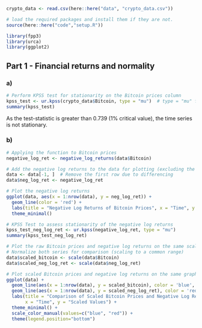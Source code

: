 ```r
crypto_data <- read.csv(here::here("data", "crypto_data.csv"))
```

```r

# load the required packages and install them if they are not.
source(here::here("code","setup.R"))

library(fpp3)
library(urca)
library(ggplot2)
```

## Part 1 - Financial returns and normality

### a)
```r
# Perform KPSS test for stationarity on the Bitcoin prices column
kpss_test <- ur.kpss(crypto_data$Bitcoin, type = "mu")  # type = "mu" for testing level stationarity
summary(kpss_test)
```

As the test-statistic is greater than 0.739 (1% critical value), the time series is not stationary.

### b)
```r
# Applying the function to Bitcoin prices
negative_log_ret <- negative_log_returns(data$Bitcoin)

# Add the negative log returns to the data for plotting (excluding the first row due to diff)
data <- data[-1, ]  # Remove the first row due to differencing
data$neg_log_ret <- negative_log_ret

# Plot the negative log returns
ggplot(data, aes(x = 1:nrow(data), y = neg_log_ret)) +
  geom_line(color = 'red') +
  labs(title = "Negative Log Returns of Bitcoin Prices", x = "Time", y = "Negative Log Returns") +
  theme_minimal()

# KPSS Test to assess stationarity of the negative log returns
kpss_test_neg_log_ret <- ur.kpss(negative_log_ret, type = "mu")
summary(kpss_test_neg_log_ret)

# Plot the raw Bitcoin prices and negative log returns on the same scale
# Normalize both series for comparison (scaling to a common range)
data$scaled_bitcoin <- scale(data$Bitcoin)
data$scaled_neg_log_ret <- scale(data$neg_log_ret)

# Plot scaled Bitcoin prices and negative log returns on the same graph
ggplot(data) +
  geom_line(aes(x = 1:nrow(data), y = scaled_bitcoin), color = 'blue', linetype = "dashed") +
  geom_line(aes(x = 1:nrow(data), y = scaled_neg_log_ret), color = 'red') +
  labs(title = "Comparison of Scaled Bitcoin Prices and Negative Log Returns",
       x = "Time", y = "Scaled Values") +
  theme_minimal() +
  scale_color_manual(values=c("blue", "red")) +
  theme(legend.position="bottom")
```


